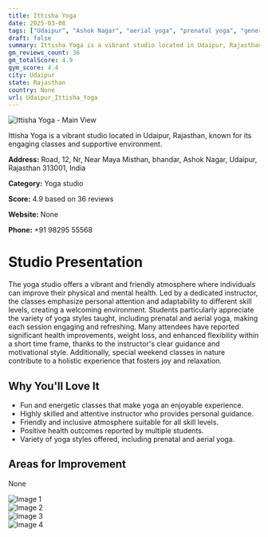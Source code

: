 ```yaml
---
title: Ittisha Yoga
date: 2025-03-08
tags: ["Udaipur", "Ashok Nagar", "aerial yoga", "prenatal yoga", "general yoga", "friendly atmosphere", "variety", "Udaipur"]  
draft: false
summary: Ittisha Yoga is a vibrant studio located in Udaipur, Rajasthan, known for its engaging classes and supportive environment.
gm_reviews_count: 36
gm_totalScore: 4.9
gym_score: 4.4
city: Udaipur
state: Rajasthan
country: None
url: Udaipur_Ittisha_Yoga
---
```


<div className="aspect-[16/9] relative my-8">
  <img 
    src="https://lh5.googleusercontent.com/p/AF1QipNS5AM6yhiUZ_Fjs50k-hE3L4rzEOr4C8c_qzjV=w1920-h1080-k-no"
    alt="Ittisha Yoga - Main View"
    className="object-cover absolute inset-0 w-full h-full rounded-lg"
  />
</div>

Ittisha Yoga is a vibrant studio located in Udaipur, Rajasthan, known for its engaging classes and supportive environment.

**Address:** Road, 12, Nr, Near Maya Misthan, bhandar, Ashok Nagar, Udaipur, Rajasthan 313001, India

**Category:** Yoga studio

**Score:** 4.9 based on 36 reviews

**Website:** None

**Phone:** +91 98295 55568

# Studio Presentation

The yoga studio offers a vibrant and friendly atmosphere where individuals can improve their physical and mental health. Led by a dedicated instructor, the classes emphasize personal attention and adaptability to different skill levels, creating a welcoming environment. Students particularly appreciate the variety of yoga styles taught, including prenatal and aerial yoga, making each session engaging and refreshing. Many attendees have reported significant health improvements, weight loss, and enhanced flexibility within a short time frame, thanks to the instructor's clear guidance and motivational style. Additionally, special weekend classes in nature contribute to a holistic experience that fosters joy and relaxation.

## Why You'll Love It

- Fun and energetic classes that make yoga an enjoyable experience.
- Highly skilled and attentive instructor who provides personal guidance.
- Friendly and inclusive atmosphere suitable for all skill levels.
- Positive health outcomes reported by multiple students.
- Variety of yoga styles offered, including prenatal and aerial yoga.

## Areas for Improvement

None

<div className="grid grid-cols-1 xl:grid-cols-2 gap-4 my-8">
<div className="aspect-[4/3] relative"><img src="https://lh3.googleusercontent.com/p/AF1QipMxh5F4BEGAp0qKM-jF3krdlbfPYDC2A_f3S23W=w1920-h1080-k-no" alt="Image 1" className="object-cover absolute inset-0 w-full h-full rounded-lg" /></div>
<div className="aspect-[4/3] relative"><img src="https://lh3.googleusercontent.com/p/AF1QipMUGTSe19UJDw_DWMfGaMqvG4XRDfscYY4HyQwC=w1920-h1080-k-no" alt="Image 2" className="object-cover absolute inset-0 w-full h-full rounded-lg" /></div>
<div className="aspect-[4/3] relative"><img src="https://lh5.googleusercontent.com/p/AF1QipMuIu8v1A25h6_sBqXDOJ9_in8VfOOxeX2mMcy2=w1920-h1080-k-no" alt="Image 3" className="object-cover absolute inset-0 w-full h-full rounded-lg" /></div>
<div className="aspect-[4/3] relative"><img src="https://lh3.googleusercontent.com/p/AF1QipPzK7i0lgZCrOB2j6ISEUazelNIynj1RujFC7YT=w1920-h1080-k-no" alt="Image 4" className="object-cover absolute inset-0 w-full h-full rounded-lg" /></div>
</div>